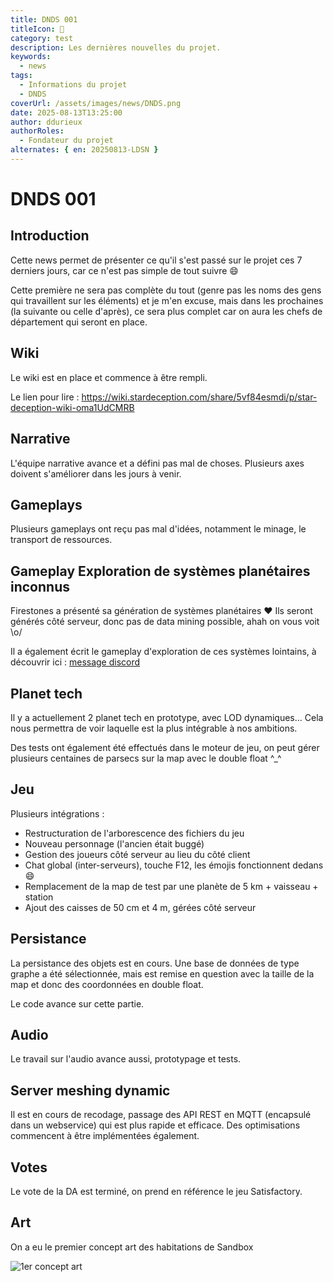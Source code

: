 ```yaml
---
title: DNDS 001
titleIcon: 📰
category: test
description: Les dernières nouvelles du projet.
keywords:
  - news
tags:
  - Informations du projet
  - DNDS
coverUrl: /assets/images/news/DNDS.png
date: 2025-08-13T13:25:00
author: ddurieux
authorRoles:
  - Fondateur du projet
alternates: { en: 20250813-LDSN }
---
```


# DNDS 001

## Introduction

Cette news permet de présenter ce qu'il s'est passé sur le projet ces 7 derniers jours, car ce n'est pas simple de tout suivre 😄

Cette première ne sera pas complète du tout (genre pas les noms des gens qui travaillent sur les éléments) et je m'en excuse, mais dans les prochaines (la suivante ou celle d'après), ce sera plus complet car on aura les chefs de département qui seront en place.

## Wiki

Le wiki est en place et commence à être rempli.

Le lien pour lire : https://wiki.stardeception.com/share/5vf84esmdi/p/star-deception-wiki-oma1UdCMRB

## Narrative

L'équipe narrative avance et a défini pas mal de choses. Plusieurs axes doivent s'améliorer dans les jours à venir.

## Gameplays

Plusieurs gameplays ont reçu pas mal d'idées, notamment le minage, le transport de ressources.

## Gameplay Exploration de systèmes planétaires inconnus

Firestones a présenté sa génération de systèmes planétaires ❤️
Ils seront générés côté serveur, donc pas de data mining possible, ahah on vous voit \o/

Il a également écrit le gameplay d'exploration de ces systèmes lointains, à découvrir ici : [message discord](https://discord.com/channels/1399325839665004554/1404482920655093812/1404482920655093812)

## Planet tech

Il y a actuellement 2 planet tech en prototype, avec LOD dynamiques...
Cela nous permettra de voir laquelle est la plus intégrable à nos ambitions.

Des tests ont également été effectués dans le moteur de jeu, on peut gérer plusieurs centaines de parsecs sur la map avec le double float ^\_^

## Jeu

Plusieurs intégrations :

- Restructuration de l'arborescence des fichiers du jeu
- Nouveau personnage (l'ancien était buggé)
- Gestion des joueurs côté serveur au lieu du côté client
- Chat global (inter-serveurs), touche F12, les émojis fonctionnent dedans 😄
- Remplacement de la map de test par une planète de 5 km + vaisseau + station
- Ajout des caisses de 50 cm et 4 m, gérées côté serveur

## Persistance

La persistance des objets est en cours. Une base de données de type graphe a été sélectionnée, mais est remise en question avec la taille de la map et donc des coordonnées en double float.

Le code avance sur cette partie.

## Audio

Le travail sur l'audio avance aussi, prototypage et tests.

## Server meshing dynamic

Il est en cours de recodage, passage des API REST en MQTT (encapsulé dans un webservice) qui est plus rapide et efficace.
Des optimisations commencent à être implémentées également.

## Votes

Le vote de la DA est terminé, on prend en référence le jeu Satisfactory.

## Art

On a eu le premier concept art des habitations de Sandbox

![1er concept art](/assets/images/news/20250813-concept-art.png)
